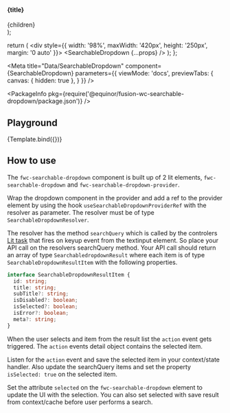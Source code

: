   <section>
    <h4>{title}</h4>
    <div style={{ position: 'relative' }}>{children}</div>
  </section>
);

  return (
    <div style={{ width: '98%', maxWidth: '420px', height: '250px', margin: '0 auto' }}>
      <SearchableDropdown {...props} />
    </div>
  );
};

<Meta
  title="Data/SearchableDropdown"
  component={SearchableDropdown}
  parameters={{
    viewMode: 'docs',
    previewTabs: {
      canvas: { hidden: true },
    }
  }}
/>

<PackageInfo pkg={require('@equinor/fusion-wc-searchable-dropdown/package.json')} />

<Description markdown={readme} />

## Playground

<Canvas>
  <Story name="Default" args={{placeholder: 'Start to type to search...', id: 'fwc-sdd-test', variant: 'outlined'}}>
    {Template.bind({})}
  </Story>
</Canvas>

<ArgsTable story="Default" />

## How to use

The ``fwc-searchable-dropdown`` component is built up of 2 lit elements, ``fwc-searchable-dropdown`` and ``fwc-searchable-dropdown-provider``.

Wrap the dropdown component in the provider and add a ref to the provider element by using the hook ``useSearchableDropdownProviderRef`` with the resolver as parameter.
The resolver must be of type ``SearchableDropdownResolver``. 

The resolver has the method ``searchQuery`` which is called by the controlers [Lit task](https://github.com/lit/lit/tree/main/packages/labs/task) 
that fires on keyup event from the textinput element. So place your API call on the resolvers searchQuery method.
Your API call should return an array of type ``SearchabledropdownResult`` where each item is of type ``SearchableDropdownResultItem`` with the following properties.

```typescript
interface SearchableDropdownResultItem {
  id: string;
  title: string;
  subTitle?: string;
  isDisabled?: boolean;
  isSelected?: boolean;
  isError?: boolean;
  meta?: string;
}
```

When the user selects and item from the result list the ``action`` event gets triggered. The ``action`` events detail object contains the selected item. 

Listen for the ``action`` event and save the selected item in your context/state handler. Also update the searchQuery items and set the property ``isSelected: true`` 
on the selected item. 

Set the attribute ``selected`` on the ``fwc-searchable-dropdown`` element to update the UI with the selection. You can also set selected with save result from context/cache before user performs a search.